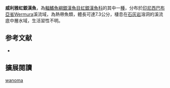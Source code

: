 {{Speciesbox
| name = 威利雅虹銀漢魚
| image = 
| image_width = 250px
| status = NE
| status_system = IUCN3.1
| genus = Melanotaenia
| species = wanoma
| authority = [[Kadarusman,_Segura_&_Pouyaud|Kadarusman, Segura & Pouyaud]], 2012
| synonyms = 
}}
'''威利雅虹銀漢魚'''，為[[輻鰭魚綱|輻鰭魚綱]][[銀漢魚目|銀漢魚目]][[虹銀漢魚科|虹銀漢魚科]]的其中一[[種|種]]，分布於[[印尼|印尼]][[西巴布亞省|西巴布亞省]]Wermura溪流域，為熱帶魚類，體長可達7.3公分，棲息在[[石灰岩|石灰岩]]溶洞的溪流底中層水域，生活習性不明。
==参考文献==
*{{FishBase_species|genus=Melanotaenia|species=wanoma|year=2016|month=5}}

== 擴展閱讀 ==
{{refbegin}}
{{wikispecies-inline|Melanotaenia wanoma|威利雅虹銀漢魚}}
{{refend}}
{{Taxonbar|from=Q21321001}}

[[Category:虹銀漢魚屬|wanoma]]


{{魚類小作品}}